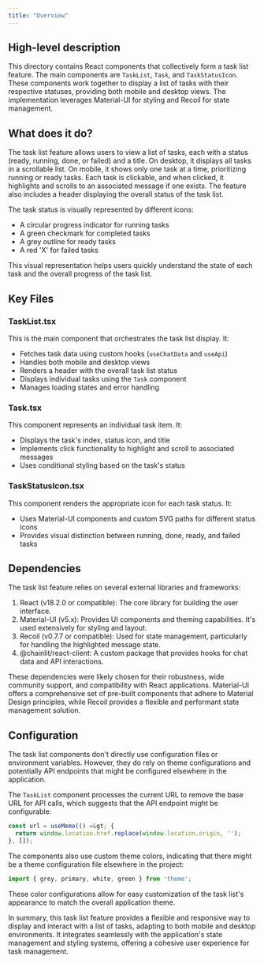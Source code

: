 ```yaml
---
title: "Overview"
---
```


## High-level description
This directory contains React components that collectively form a task list feature. The main components are `TaskList`, `Task`, and `TaskStatusIcon`. These components work together to display a list of tasks with their respective statuses, providing both mobile and desktop views. The implementation leverages Material-UI for styling and Recoil for state management.

## What does it do?
The task list feature allows users to view a list of tasks, each with a status (ready, running, done, or failed) and a title. On desktop, it displays all tasks in a scrollable list. On mobile, it shows only one task at a time, prioritizing running or ready tasks. Each task is clickable, and when clicked, it highlights and scrolls to an associated message if one exists. The feature also includes a header displaying the overall status of the task list.

The task status is visually represented by different icons:
- A circular progress indicator for running tasks
- A green checkmark for completed tasks
- A grey outline for ready tasks
- A red 'X' for failed tasks

This visual representation helps users quickly understand the state of each task and the overall progress of the task list.

## Key Files

### TaskList.tsx
This is the main component that orchestrates the task list display. It:
- Fetches task data using custom hooks (`useChatData` and `useApi`)
- Handles both mobile and desktop views
- Renders a header with the overall task list status
- Displays individual tasks using the `Task` component
- Manages loading states and error handling

### Task.tsx
This component represents an individual task item. It:
- Displays the task's index, status icon, and title
- Implements click functionality to highlight and scroll to associated messages
- Uses conditional styling based on the task's status

### TaskStatusIcon.tsx
This component renders the appropriate icon for each task status. It:
- Uses Material-UI components and custom SVG paths for different status icons
- Provides visual distinction between running, done, ready, and failed tasks

## Dependencies
The task list feature relies on several external libraries and frameworks:

1. React (v18.2.0 or compatible): The core library for building the user interface.
2. Material-UI (v5.x): Provides UI components and theming capabilities. It's used extensively for styling and layout.
3. Recoil (v0.7.7 or compatible): Used for state management, particularly for handling the highlighted message state.
4. @chainlit/react-client: A custom package that provides hooks for chat data and API interactions.

These dependencies were likely chosen for their robustness, wide community support, and compatibility with React applications. Material-UI offers a comprehensive set of pre-built components that adhere to Material Design principles, while Recoil provides a flexible and performant state management solution.

## Configuration
The task list components don't directly use configuration files or environment variables. However, they do rely on theme configurations and potentially API endpoints that might be configured elsewhere in the application.

The `TaskList` component processes the current URL to remove the base URL for API calls, which suggests that the API endpoint might be configurable:

```typescript
const url = useMemo(() =&gt; {
  return window.location.href.replace(window.location.origin, '');
}, []);
```

The components also use custom theme colors, indicating that there might be a theme configuration file elsewhere in the project:

```typescript
import { grey, primary, white, green } from 'theme';
```

These color configurations allow for easy customization of the task list's appearance to match the overall application theme.

In summary, this task list feature provides a flexible and responsive way to display and interact with a list of tasks, adapting to both mobile and desktop environments. It integrates seamlessly with the application's state management and styling systems, offering a cohesive user experience for task management.